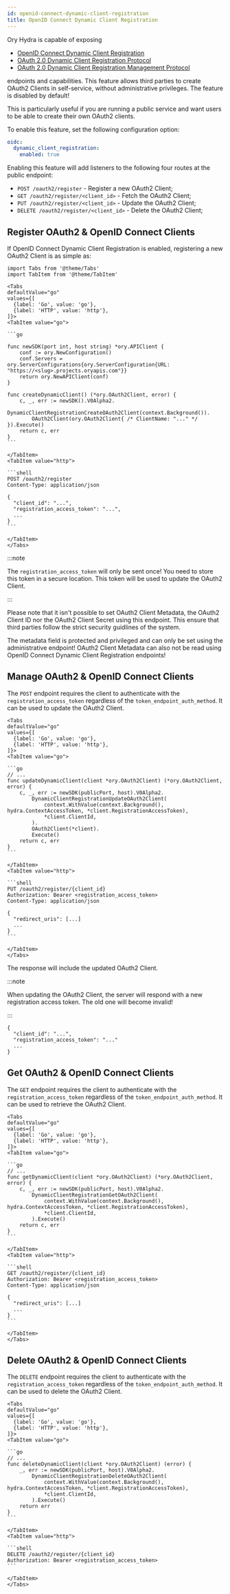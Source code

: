 ```yaml
---
id: openid-connect-dynamic-client-registration
title: OpenID Connect Dynamic Client Registration
---
```


Ory Hydra is capable of exposing

- [OpenID Connect Dynamic Client Registration](https://openid.net/specs/openid-connect-registration-1_0.html)
- [OAuth 2.0 Dynamic Client Registration Protocol](https://datatracker.ietf.org/doc/html/rfc7591)
- [OAuth 2.0 Dynamic Client Registration Management Protocol](https://datatracker.ietf.org/doc/html/rfc7592)

endpoints and capabilities. This feature allows third parties to create OAuth2 Clients in self-service, without administrative
privileges. The feature is disabled by default!

This is particularly useful if you are running a public service and want users to be able to create their own OAuth2 clients.

To enable this feature, set the following configuration option:

```yaml
oidc:
  dynamic_client_registration:
    enabled: true
```

Enabling this feature will add listeners to the following four routes at the public endpoint:

- `POST /oauth2/register` - Register a new OAuth2 Client;
- `GET /oauth2/register/<client_id>` - Fetch the OAuth2 Client;
- `PUT /oauth2/register/<client_id>` - Update the OAuth2 Client;
- `DELETE /oauth2/register/<client_id>` - Delete the OAuth2 Client;

## Register OAuth2 & OpenID Connect Clients

If OpenID Connect Dynamic Client Registration is enabled, registering a new OAuth2 Client is as simple as:

````mdx-code-block
import Tabs from '@theme/Tabs'
import TabItem from '@theme/TabItem'

<Tabs
defaultValue="go"
values={[
  {label: 'Go', value: 'go'},
  {label: 'HTTP', value: 'http'},
]}>
<TabItem value="go">

```go

func newSDK(port int, host string) *ory.APIClient {
	conf := ory.NewConfiguration()
	conf.Servers = ory.ServerConfigurations{ory.ServerConfiguration{URL: "https://<slug>.projects.oryapis.com"}}
	return ory.NewAPIClient(conf)
}

func createDynamicClient() (*ory.OAuth2Client, error) {
	c, _, err := newSDK().V0Alpha2.
		DynamicClientRegistrationCreateOAuth2Client(context.Background()).
		OAuth2Client(ory.OAuth2Client{ /* ClientName: "..." */ }).Execute()
	return c, err
}
```

</TabItem>
<TabItem value="http">

```shell
POST /oauth2/register
Content-Type: application/json

{
  "client_id": "...",
  "registration_access_token": "...",
  ...
}
```

</TabItem>
</Tabs>
````

:::note

The `registration_access_token` will only be sent once! You need to store this token in a secure location. This token will be used
to update the OAuth2 Client.

:::

Please note that it isn't possible to set OAuth2 Client Metadata, the OAuth2 Client ID nor the OAuth2 Client Secret using this
endpoint. This ensure that third parties follow the strict security guidlines of the system.

The metadata field is protected and privileged and can only be set using the administrative endpoint! OAuth2 Client Metadata can
also not be read using OpenID Connect Dynamic Client Registration endpoints!

## Manage OAuth2 & OpenID Connect Clients

The `POST` endpoint requires the client to authenticate with the `registration_access_token` regardless of the
`token_endpoint_auth_method`. It can be used to update the OAuth2 Client.

````mdx-code-block
<Tabs
defaultValue="go"
values={[
  {label: 'Go', value: 'go'},
  {label: 'HTTP', value: 'http'},
]}>
<TabItem value="go">

```go
// ...
func updateDynamicClient(client *ory.OAuth2Client) (*ory.OAuth2Client, error) {
	c, _, err := newSDK(publicPort, host).V0Alpha2.
		DynamicClientRegistrationUpdateOAuth2Client(
			context.WithValue(context.Background(), hydra.ContextAccessToken, *client.RegistrationAccessToken),
			*client.ClientId,
		).
		OAuth2Client(*client).
		Execute()
	return c, err
}
```

</TabItem>
<TabItem value="http">

```shell
PUT /oauth2/register/{client_id}
Authorization: Bearer <registration_access_token>
Content-Type: application/json

{
  "redirect_uris": [...]
  ...
}
```

</TabItem>
</Tabs>
````

The response will include the updated OAuth2 Client.

:::note

When updating the OAuth2 Client, the server will respond with a new registration access token. The old one will become invalid!

:::

```
{
  "client_id": "...",
  "registration_access_token": "..."
  ...
}
```

## Get OAuth2 & OpenID Connect Clients

The `GET` endpoint requires the client to authenticate with the `registration_access_token` regardless of the
`token_endpoint_auth_method`. It can be used to retrieve the OAuth2 Client.

````mdx-code-block
<Tabs
defaultValue="go"
values={[
  {label: 'Go', value: 'go'},
  {label: 'HTTP', value: 'http'},
]}>
<TabItem value="go">

```go
// ...
func getDynamicClient(client *ory.OAuth2Client) (*ory.OAuth2Client, error) {
	c, _, err := newSDK(publicPort, host).V0Alpha2.
		DynamicClientRegistrationGetOAuth2Client(
			context.WithValue(context.Background(), hydra.ContextAccessToken, *client.RegistrationAccessToken),
			*client.ClientId,
		).Execute()
	return c, err
}
```

</TabItem>
<TabItem value="http">

```shell
GET /oauth2/register/{client_id}
Authorization: Bearer <registration_access_token>
Content-Type: application/json

{
  "redirect_uris": [...]
  ...
}
```

</TabItem>
</Tabs>
````

## Delete OAuth2 & OpenID Connect Clients

The `DELETE` endpoint requires the client to authenticate with the `registration_access_token` regardless of the
`token_endpoint_auth_method`. It can be used to delete the OAuth2 Client.

````mdx-code-block
<Tabs
defaultValue="go"
values={[
  {label: 'Go', value: 'go'},
  {label: 'HTTP', value: 'http'},
]}>
<TabItem value="go">

```go
// ...
func deleteDynamicClient(client *ory.OAuth2Client) (error) {
	_, err := newSDK(publicPort, host).V0Alpha2.
		DynamicClientRegistrationDeleteOAuth2Client(
			context.WithValue(context.Background(), hydra.ContextAccessToken, *client.RegistrationAccessToken),
			*client.ClientId,
		).Execute()
	return err
}
```

</TabItem>
<TabItem value="http">

```shell
DELETE /oauth2/register/{client_id}
Authorization: Bearer <registration_access_token>
```

</TabItem>
</Tabs>
````
